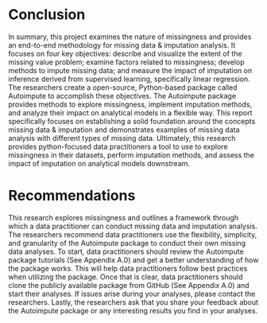 # Conclusion {.unnumbered}

In summary, this project examines the nature of missingness and provides an end-to-end methodology for missing data & imputation analysis. It focuses on four key objectives: describe and visualize the extent of the missing value problem; examine factors related to missingness; develop methods to impute missing data; and measure the impact of imputation on inference derived from supervised learning, specifically linear regression. The researchers create a open-source, Python-based package called Autoimpute to accomplish these objectives. The Autoimpute package provides methods to explore missingness, implement imputation methods, and analyze their impact on analytical models in a flexible way. This report specifically focuses on establishing a solid foundation around the concepts missing data & imputation and demonstrates examples of missing data analysis with different types of missing data. Ultimately, this research provides python-focused data practitioners a tool to use to explore missingness in their datasets, perform imputation methods, and assess the impact of imputation on analytical models downstream. 

# Recommendations {.unnumbered}

This research explores missingness and outlines a framework through which a data practitioner can conduct missing data and imputation analysis. The researchers recommend data practitioners use the flexibility, simplicity, and granularity of the Autoimpute package to conduct their own missing data analyses. To start, data practitioners should review the Autoimpute package tutorials (See Appendix A.0) and get a better understanding of how the package works. This will help data practitioners follow best practices when utilizing the package. Once that is clear, data practitioners should clone the publicly available package from GitHub (See Appendix A.0) and start their analyses. If issues arise during your analyses, please contact the researchers. Lastly, the researchers ask that you share your feedback about the Autoimpute package or any interesting results you find in your analyses. 
